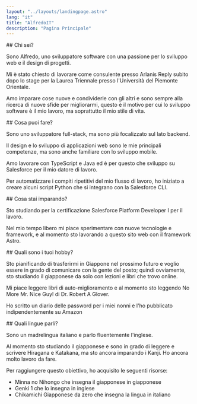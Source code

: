 ```yaml
---
layout: "../layouts/landingpage.astro"
lang: "it"
title: "AlfredoIT"
description: "Pagina Principale"
---
```



<LandingDetails>
## Chi sei?

Sono Alfredo, uno sviluppatore software con una passione per lo sviluppo web e il design di progetti.

Mi è stato chiesto di lavorare come consulente presso <Href href="https://www.reply.com/arlanis-reply/it/">Arlanis Reply</Href> subito dopo lo stage per la Laurea Triennale presso l'<Href href="https://www.uniupo.it/">Università del Piemonte Orientale</Href>.

Amo imparare cose nuove e condividerle con gli altri e sono sempre alla ricerca di nuove sfide per migliorarmi, questo è il motivo per cui lo sviluppo software è il mio lavoro, ma soprattutto il mio stile di vita.
</LandingDetails>

<LandingDetails>
## Cosa puoi fare?

Sono uno sviluppatore full-stack, ma sono più focalizzato sul lato backend.

Il design e lo sviluppo di applicazioni web sono le mie principali competenze, ma sono anche familiare con lo sviluppo mobile.

Amo lavorare con TypeScript e Java ed è per questo che sviluppo su <Href href="https://www.salesforce.com/it/">Salesforce</Href> per il mio datore di lavoro.

Per automatizzare i compiti ripetitivi del mio flusso di lavoro, ho iniziato a creare alcuni script Python che si integrano con la <Href href="https://developer.salesforce.com/tools/sfdxcli">Salesforce CLI</Href>.
</LandingDetails>

<LandingDetails>
## Cosa stai imparando?

Sto studiando per la certificazione <Href href="https://trailhead.salesforce.com/it/users/strailhead/trailmixes/prepare-for-your-salesforce-platform-developer-i-credential">Salesforce Platform Developer I</Href> per il lavoro.

Nel mio tempo libero mi piace sperimentare con nuove tecnologie e framework, e al momento sto lavorando a questo sito web con il framework <Href href="https://astro.build">Astro</Href>.
</LandingDetails>

<LandingDetails>
## Quali sono i tuoi hobby?

Sto pianificando di trasferirmi in Giappone nel prossimo futuro e voglio essere in grado di comunicare con la gente del posto; quindi ovviamente, sto studiando il giapponese da solo con lezioni e libri che trovo online.

Mi piace leggere libri di auto-miglioramento e al momento sto leggendo <Href href="https://www.amazon.it/No-More-Mr-Nice-Guy/dp/9391560407/">No More Mr. Nice Guy!</Href> di Dr. Robert A Glover.

Ho scritto un diario delle password per i miei nonni e l'ho pubblicato <Href href="https://www.amazon.it/dp/B0CCCHQ2FZ">indipendentemente su Amazon</Href>
</LandingDetails>

<LandingDetails>
## Quali lingue parli?

Sono un madrelingua italiano e parlo fluentemente l'inglese.

Al momento sto studiando il giapponese e sono in grado di leggere e scrivere Hiragana e Katakana, ma sto ancora imparando i Kanji. Ho ancora molto lavoro da fare.

Per raggiungere questo obiettivo, ho acquisito le seguenti risorse:
- <Href href="https://www.amazon.it/Minna-No-Nihongo-Beginner-2nd/dp/4883196038/">Minna no Nihongo</Href> che insegna il giapponese in giapponese
- <Href href="https://www.amazon.it/Genki-Vol-1-Textbook-3e-ed/dp/4789017303/">Genki 1</Href> che lo insegna in inglese
- <Href href="https://www.amazon.it/Chikamichi-Giapponese-zero-giapponese-italiani-ebook/dp/B09Z9Q3CGL/">Chikamichi Giapponese da zero</Href> che insegna la lingua in italiano
</LandingDetails>

